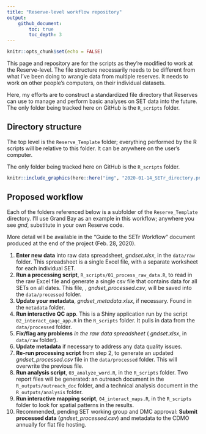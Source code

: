 ```yaml
---
title: "Reserve-level workflow repository"
output: 
    github_document:
        toc: true
        toc_depth: 3
---
```


```r
knitr::opts_chunk$set(echo = FALSE)
```


This page and repository are for the scripts as they're modified to work at the Reserve-level. The file structure necessarily needs to be different from what I've been doing to wrangle data from multiple reserves. It needs to work on other people's computers, on their individual datasets.  

Here, my efforts are to construct a standardized file directory that Reserves can use to manage and perform basic analyses on SET data into the future. The only folder being tracked here on GitHub is the `R_scripts` folder.    

## Directory structure  

The top level is the `Reserve_Template` folder; everything performed by the R scripts will be relative to this folder. It can be anywhere on the user's computer.  

The only folder being tracked here on GitHub is the `R_scripts` folder.   

```r
knitr::include_graphics(here::here("img", "2020-01-14_SETr_directory.png"))
```
  


## Proposed workflow  

Each of the folders referenced below is a subfolder of the `Reserve_Template` directory. I'll use Grand Bay as an example in this workflow; anywhere you see _gnd_, substitute in your own Reserve code.  

More detail will be available in the "Guide to the SETr Workflow" document produced at the end of the project (Feb. 28, 2020).  

1.  **Enter new data** into raw data spreadsheet, _gndset.xlsx_, in the `data/raw` folder. This spreadsheet is a single Excel file, with a separate worksheet for each individual SET.  
2.  **Run a processing script**, `R_scripts/01_process_raw_data.R`, to read in the raw Excel file and generate a single csv file that contains data for all SETs on all dates. This file, , *gndset_processed.csv*, will be saved into the `data/processed` folder.  
3.  **Update your metadata**, _gndset_metadata.xlsx_, if necessary. Found in the `metadata` folder.  
4.  **Run interactive QC app**. This is a Shiny application run by the script `02_interact_qaqc_app.R` in the `R_scripts` folder. It pulls in data from the `data/processed` folder.  
5.  **Fix/flag any problems** *in the raw data spreadsheet* ( _gndset.xlsx_, in `data/raw` folder).  
6.  **Update metadata** if necessary to address any data quality issues.  
7.  **Re-run processing script** from step 2, to generate an updated *gndset_processed.csv* file in the `data/processed` folder. This will overwrite the previous file.  
8.  **Run analysis script**, `03_analyze_word.R`, in the `R_scripts` folder. Two report files will be generated: an outreach document in the `R_outputs/outreach_doc` folder, and a technical analysis document in the `R_outputs/analysis` folder.   
9.  **Run interactive mapping script**, `04_interact_maps.R`, in the `R_scripts` folder to look for spatial patterns in the results.   
10.  Recommended, pending SET working group and DMC approval: **Submit processed data** (*gndset_processed.csv*) and metadata to the CDMO annually for flat file hosting.